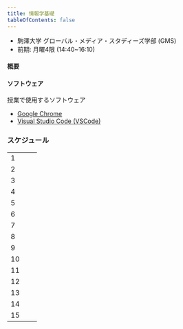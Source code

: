 ```yaml
---
title: 情報学基礎
tableOfContents: false
---
```


- 駒澤大学 グローバル・メディア・スタディーズ学部 (GMS) 
- 前期: 月曜4限 (14:40~16:10)

#### 概要



#### ソフトウェア

授業で使用するソフトウェア

- [Google Chrome](https://www.google.com/intl/ja_jp/chrome/)
- [Visual Studio Code (VSCode)](https://code.visualstudio.com/)

### スケジュール

|  |  |  | 
| :---- | :---- | :---- |
| 1 | []() |  |
| 2 | []()  |  |
| 3 | []()  |  |
| 4 | []()  |  |
| 5 | []()  |  |
| 6 | []()  |  |
| 7 | []()  |  |
| 8 | []()  |  |
| 9 | []()  |  |
| 10 | []()  |  |
| 11 | []()  |  |
| 12 | []()  |  |
| 13 | []()  |  |
| 14 | []()  |  |
| 15 | []()  |  |